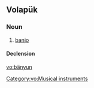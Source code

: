 ==Volapük==

===Noun===
{{vo-noun}}

# [[banjo]]

====Declension====
{{vo-decl-noun}}

[[Category:vo:Musical instruments]]

[[vo:bänyun]]